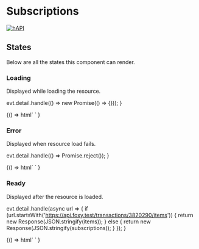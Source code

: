 
<Meta title="Tables / Subscriptions" component="foxy-subscriptions-table" />

# Subscriptions

[![hAPI](https://img.shields.io/badge/hAPI-subscriptions-green.svg)](https://api.foxycart.com/rels/subscriptions)

## States

Below are all the states this component can render.

### Loading

Displayed while loading the resource.

  evt.detail.handle(() => new Promise(() => {}));
}

<Canvas>
  <Story name="Loading">
    {() =>
      html`
        <foxy-subscriptions-table
          href="https://api.foxy.test/stores/8/subscriptions?customer_id=115&limit=10"
          @request=${handleRequestWithLoading}
        >
        </foxy-subscriptions-table>
      `
    }
  </Story>
</Canvas>

### Error

Displayed when resource load fails.

  evt.detail.handle(() => Promise.reject());
}

<Canvas>
  <Story name="Error">
    {() =>
      html`
        <foxy-subscriptions-table
          href="https://api.foxy.test/stores/8/subscriptions?customer_id=115&limit=10"
          @request=${handleRequestWithError}
        >
        </foxy-subscriptions-table>
      `
    }
  </Story>
</Canvas>

### Ready

Displayed after the resource is loaded.

  evt.detail.handle(async url => {
    if (url.startsWith('https://api.foxy.test/transactions/3820290/items')) {
      return new Response(JSON.stringify(items));
    } else {
      return new Response(JSON.stringify(subscriptions));
    }
  });
}

<Canvas>
  <Story name="Ready">
    {() =>
      html`
        <foxy-subscriptions-table
          href="https://api.foxy.test/stores/8/subscriptions?customer_id=115&limit=10"
          @request=${handleRequestWithSuccess}
        >
        </foxy-subscriptions-table>
      `
    }
  </Story>
</Canvas>
